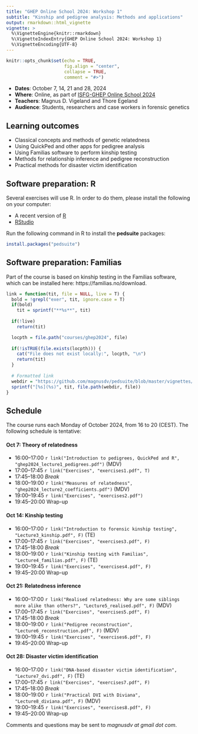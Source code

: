 ```yaml
---
title: "GHEP Online School 2024: Workshop 1"
subtitle: "Kinship and pedigree analysis: Methods and applications"
output: rmarkdown::html_vignette
vignette: >
  %\VignetteEngine{knitr::rmarkdown}
  %\VignetteIndexEntry{GHEP Online School 2024: Workshop 1}
  %\VignetteEncoding{UTF-8}
---
```


```r
knitr::opts_chunk$set(echo = TRUE, 
                      fig.align = "center",
                      collapse = TRUE,
                      comment = "#>")
```

* __Dates__: October 7, 14, 21 and 28, 2024
* __Where__: Online, as part of [ISFG-GHEP Online School 2024](https://ghep-isfg.org/en/workshops/ghep-os/autumn2024/WS1/)
* __Teachers__: Magnus D. Vigeland and Thore Egeland
* __Audience__: Students, researchers and case workers in forensic genetics

## Learning outcomes
* Classical concepts and methods of genetic relatedness 
* Using QuickPed and other apps for pedigree analysis
* Using Familias software to perform kinship testing
* Methods for relationship inference and pedigree reconstruction
* Practical methods for disaster victim identification

## Software preparation: R
Several exercises will use R. In order to do them, please install the following on your computer:

* A recent version of [R](https://www.r-project.org)
* [RStudio](https://www.rstudio.com/products/rstudio/download/)

Run the following command in R to install the **pedsuite** packages:

```r
install.packages("pedsuite")
```

## Software preparation: Familias
Part of the course is based on kinship testing in the Familias software, which can be installed here: https://familias.no/download.

```r
link = function(tit, file = NULL, live = T) {
  bold = !grepl("exer", tit, ignore.case = T)
  if(bold)
    tit = sprintf("**%s**", tit)
  
  if(!live)
    return(tit)

  locpth = file.path("courses/ghep2024", file)
  
  if(!isTRUE(file.exists(locpth))) {
    cat("File does not exist locally:", locpth, "\n")
    return(tit)
  }
  
  # Formatted link
  webdir = "https://github.com/magnusdv/pedsuite/blob/master/vignettes/web_only/courses/ghep2024"
  sprintf("[%s](%s)", tit, file.path(webdir, file))
}
```

## Schedule
The course runs each Monday of October 2024, from 16 to 20 (CEST). The following schedule is tentative:

#### Oct 7: Theory of relatedness
* 16:00--17:00 `r link("Introduction to pedigrees, QuickPed and R", "ghep2024_lecture1_pedigrees.pdf")` (MDV)
* 17:00--17:45 `r link("Exercises", "exercises1.pdf", T)`
* 17:45--18:00 _Break_
* 18:00--19:00 `r link("Measures of relatedness", "ghep2024_lecture2_coefficients.pdf")` (MDV)
* 19:00--19:45 `r link("Exercises", "exercises2.pdf")`
* 19:45--20:00 Wrap-up

#### Oct 14: Kinship testing
* 16:00--17:00 `r link("Introduction to forensic kinship testing", "Lecture3_kinship.pdf", F)` (TE)
* 17:00--17:45 `r link("Exercises", "exercises3.pdf", F)`
* 17:45--18:00 _Break_
* 18:00--19:00 `r link("Kinship testing with Familias", "Lecture4_familias.pdf", F)` (TE)
* 19:00--19:45 `r link("Exercises", "exercises4.pdf", F)`
* 19:45--20:00 Wrap-up

#### Oct 21: Relatedness inference
* 16:00--17:00 `r link("Realised relatedness: Why are some siblings more alike than others?", "Lecture5_realised.pdf", F)` (MDV)
* 17:00--17:45 `r link("Exercises", "exercises5.pdf", F)`
* 17:45--18:00 _Break_
* 18:00--19:00 `r link("Pedigree reconstruction", "Lecture6_reconstruction.pdf", F)` (MDV)
* 19:00--19:45 `r link("Exercises", "exercises6.pdf", F)`
* 19:45--20:00 Wrap-up

#### Oct 28: Disaster victim identification
* 16:00--17:00 `r link("DNA-based disaster victim identification", "Lecture7_dvi.pdf", F)` (TE)
* 17:00--17:45 `r link("Exercises", "exercises7.pdf", F)`
* 17:45--18:00 _Break_
* 18:00--19:00 `r link("Practical DVI with Diviana", "Lecture8_diviana.pdf", F)` (MDV)
* 19:00--19:45 `r link("Exercises", "exercises8.pdf", F)`
* 19:45--20:00 Wrap-up

Comments and questions may be sent to *magnusdv at gmail dot com*.
